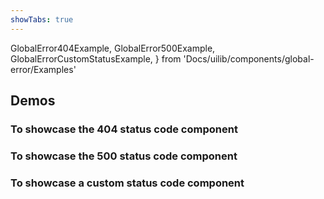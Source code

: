 ```yaml
---
showTabs: true
---
```


  GlobalError404Example,
  GlobalError500Example,
  GlobalErrorCustomStatusExample,
} from 'Docs/uilib/components/global-error/Examples'

## Demos

### To showcase the 404 status code component

<GlobalError404Example />

### To showcase the 500 status code component

<GlobalError500Example />

### To showcase a custom status code component

<GlobalErrorCustomStatusExample />

